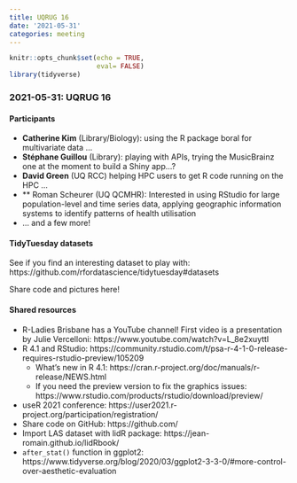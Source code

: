 ```yaml
---
title: UQRUG 16
date: '2021-05-31'
categories: meeting
---
```


```r
knitr::opts_chunk$set(echo = TRUE,
                      eval= FALSE)
library(tidyverse)

```

### 2021-05-31: UQRUG 16

#### Participants

* **Catherine Kim** (Library/Biology): using the R package boral for multivariate data ...
* **Stéphane Guillou** (Library): playing with APIs, trying the MusicBrainz one at the moment to build a Shiny app...?
* **David Green** (UQ RCC) helping HPC users to get R code running on the HPC ...
*  ** Roman Scheurer (UQ QCMHR): Interested in using RStudio for large population-level and time series data, applying geographic information systems to identify patterns of health utilisation
*  ... and a few more!



#### TidyTuesday datasets

See if you find an interesting dataset to play with: https://github.com/rfordatascience/tidytuesday#datasets

Share code and pictures here!


#### Shared resources

* R-Ladies Brisbane has a YouTube channel! First video is a presentation by Julie Vercelloni: https://www.youtube.com/watch?v=L_8e2xuyttI
* R 4.1 and RStudio: https://community.rstudio.com/t/psa-r-4-1-0-release-requires-rstudio-preview/105209
    * What's new in R 4.1: https://cran.r-project.org/doc/manuals/r-release/NEWS.html
    * If you need the preview version to fix the graphics issues: https://www.rstudio.com/products/rstudio/download/preview/
* useR 2021 conference: https://user2021.r-project.org/participation/registration/
* Share code on GitHub: https://github.com/
* Import LAS dataset with lidR package: https://jean-romain.github.io/lidRbook/
* `after_stat()` function in ggplot2: https://www.tidyverse.org/blog/2020/03/ggplot2-3-3-0/#more-control-over-aesthetic-evaluation


